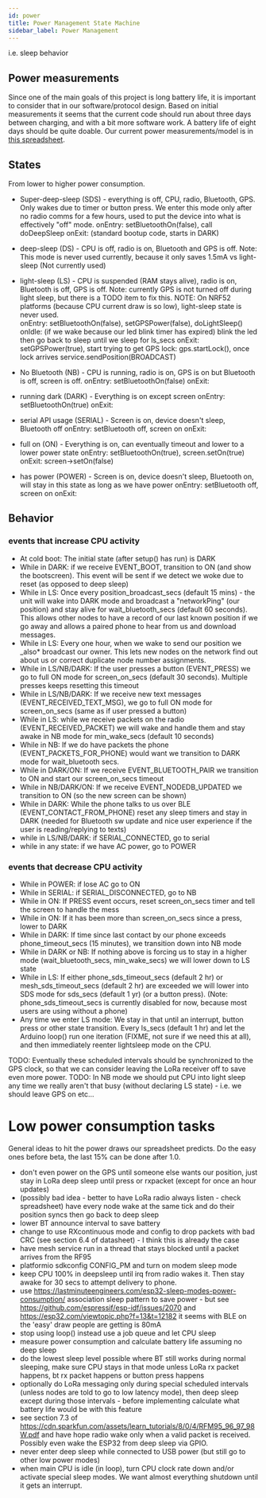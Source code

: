 ```yaml
---
id: power
title: Power Management State Machine
sidebar_label: Power Management
---
```


i.e. sleep behavior

## Power measurements

Since one of the main goals of this project is long battery life, it is important to consider that in our software/protocol design. Based on initial measurements it seems that the current code should run about three days between charging, and with a bit more software work. A battery life of eight days should be quite doable. Our current power measurements/model is in [this spreadsheet](https://docs.google.com/spreadsheets/d/1ft1bS3iXqFKU8SApU8ZLTq9r7QQEGESYnVgdtvdT67k/edit?usp=sharing).

## States

From lower to higher power consumption.

- Super-deep-sleep (SDS) - everything is off, CPU, radio, Bluetooth, GPS. Only wakes due to timer or button press. We enter this mode only after no radio comms for a few hours, used to put the device into what is effectively "off" mode.
  onEntry: setBluetoothOn(false), call doDeepSleep
  onExit: (standard bootup code, starts in DARK)

- deep-sleep (DS) - CPU is off, radio is on, Bluetooth and GPS is off. Note: This mode is never used currently, because it only saves 1.5mA vs light-sleep
  (Not currently used)

- light-sleep (LS) - CPU is suspended (RAM stays alive), radio is on, Bluetooth is off, GPS is off. Note: currently GPS is not turned
  off during light sleep, but there is a TODO item to fix this.
  NOTE: On NRF52 platforms (because CPU current draw is so low), light-sleep state is never used.  
   onEntry: setBluetoothOn(false), setGPSPower(false), doLightSleep()
  onIdle: (if we wake because our led blink timer has expired) blink the led then go back to sleep until we sleep for ls_secs
  onExit: setGPSPower(true), start trying to get GPS lock: gps.startLock(), once lock arrives service.sendPosition(BROADCAST)

- No Bluetooth (NB) - CPU is running, radio is on, GPS is on but Bluetooth is off, screen is off.
  onEntry: setBluetoothOn(false)
  onExit:

- running dark (DARK) - Everything is on except screen
  onEntry: setBluetoothOn(true)
  onExit:

- serial API usage (SERIAL) - Screen is on, device doesn't sleep, Bluetooth off
  onEntry: setBluetooth off, screen on
  onExit:

- full on (ON) - Everything is on, can eventually timeout and lower to a lower power state
  onEntry: setBluetoothOn(true), screen.setOn(true)
  onExit: screen->setOn(false)

- has power (POWER) - Screen is on, device doesn't sleep, Bluetooth on, will stay in this state as long as we have power
  onEntry: setBluetooth off, screen on
  onExit:

## Behavior

### events that increase CPU activity

- At cold boot: The initial state (after setup() has run) is DARK
- While in DARK: if we receive EVENT_BOOT, transition to ON (and show the bootscreen). This event will be sent if we detect we woke due to reset (as opposed to deep sleep)
- While in LS: Once every position_broadcast_secs (default 15 mins) - the unit will wake into DARK mode and broadcast a "networkPing" (our position) and stay alive for wait_bluetooth_secs (default 60 seconds). This allows other nodes to have a record of our last known position if we go away and allows a paired phone to hear from us and download messages.
- While in LS: Every one hour, when we wake to send our position we \_also* broadcast our owner. This lets new nodes on the network find out about us or correct duplicate node number assignments.
- While in LS/NB/DARK: If the user presses a button (EVENT_PRESS) we go to full ON mode for screen_on_secs (default 30 seconds). Multiple presses keeps resetting this timeout
- While in LS/NB/DARK: If we receive new text messages (EVENT_RECEIVED_TEXT_MSG), we go to full ON mode for screen_on_secs (same as if user pressed a button)
- While in LS: while we receive packets on the radio (EVENT_RECEIVED_PACKET) we will wake and handle them and stay awake in NB mode for min_wake_secs (default 10 seconds)
- While in NB: If we do have packets the phone (EVENT_PACKETS_FOR_PHONE) would want we transition to DARK mode for wait_bluetooth secs.
- While in DARK/ON: If we receive EVENT_BLUETOOTH_PAIR we transition to ON and start our screen_on_secs timeout
- While in NB/DARK/ON: If we receive EVENT_NODEDB_UPDATED we transition to ON (so the new screen can be shown)
- While in DARK: While the phone talks to us over BLE (EVENT_CONTACT_FROM_PHONE) reset any sleep timers and stay in DARK (needed for Bluetooth sw update and nice user experience if the user is reading/replying to texts)
- while in LS/NB/DARK: if SERIAL_CONNECTED, go to serial
- while in any state: if we have AC power, go to POWER

### events that decrease CPU activity

- While in POWER: if lose AC go to ON
- While in SERIAL: if SERIAL_DISCONNECTED, go to NB
- While in ON: If PRESS event occurs, reset screen_on_secs timer and tell the screen to handle the mess
- While in ON: If it has been more than screen_on_secs since a press, lower to DARK
- While in DARK: If time since last contact by our phone exceeds phone_timeout_secs (15 minutes), we transition down into NB mode
- While in DARK or NB: If nothing above is forcing us to stay in a higher mode (wait_bluetooth_secs, min_wake_secs) we will lower down to LS state
- While in LS: If either phone_sds_timeout_secs (default 2 hr) or mesh_sds_timeout_secs (default 2 hr) are exceeded we will lower into SDS mode for sds_secs (default 1 yr) (or a button press). (Note: phone_sds_timeout_secs is currently disabled for now, because most users
  are using without a phone)
- Any time we enter LS mode: We stay in that until an interrupt, button press or other state transition. Every ls_secs (default 1 hr) and let the Arduino loop() run one iteration (FIXME, not sure if we need this at all), and then immediately reenter lightsleep mode on the CPU.

TODO: Eventually these scheduled intervals should be synchronized to the GPS clock, so that we can consider leaving the LoRa receiver off to save even more power.
TODO: In NB mode we should put CPU into light sleep any time we really aren't that busy (without declaring LS state) - i.e. we should leave GPS on etc...

# Low power consumption tasks

General ideas to hit the power draws our spreadsheet predicts. Do the easy ones before beta, the last 15% can be done after 1.0.

- don't even power on the GPS until someone else wants our position, just stay in LoRa deep sleep until press or rxpacket (except for once an hour updates)
- (possibly bad idea - better to have LoRa radio always listen - check spreadsheet) have every node wake at the same tick and do their position syncs then go back to deep sleep
- lower BT announce interval to save battery
- change to use RXcontinuous mode and config to drop packets with bad CRC (see section 6.4 of datasheet) - I think this is already the case
- have mesh service run in a thread that stays blocked until a packet arrives from the RF95
- platformio sdkconfig CONFIG_PM and turn on modem sleep mode
- keep CPU 100% in deepsleep until irq from radio wakes it. Then stay awake for 30 secs to attempt delivery to phone.
- use https://lastminuteengineers.com/esp32-sleep-modes-power-consumption/ association sleep pattern to save power - but see https://github.com/espressif/esp-idf/issues/2070 and https://esp32.com/viewtopic.php?f=13&t=12182 it seems with BLE on the 'easy' draw people are getting is 80mA
- stop using loop() instead use a job queue and let CPU sleep
- measure power consumption and calculate battery life assuming no deep sleep
- do the lowest sleep level possible where BT still works during normal sleeping, make sure CPU stays in that mode unless LoRa rx packet happens, bt rx packet happens or button press happens
- optionally do LoRa messaging only during special scheduled intervals (unless nodes are told to go to low latency mode), then deep sleep except during those intervals - before implementing calculate what battery life would be with this feature
- see section 7.3 of https://cdn.sparkfun.com/assets/learn_tutorials/8/0/4/RFM95_96_97_98W.pdf and have hope radio wake only when a valid packet is received. Possibly even wake the ESP32 from deep sleep via GPIO.
- never enter deep sleep while connected to USB power (but still go to other low power modes)
- when main CPU is idle (in loop), turn CPU clock rate down and/or activate special sleep modes. We want almost everything shutdown until it gets an interrupt.
